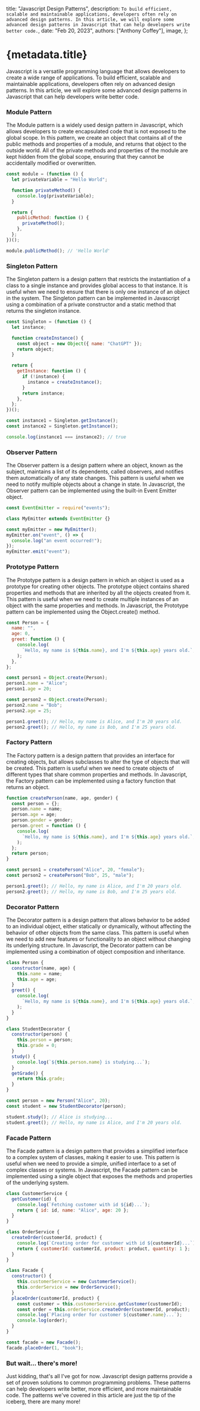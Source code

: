   title: "Javascript Design Patterns",
  description: `To build efficient, scalable and maintainable applications, developers often rely on advanced design patterns. In this article, we will explore some advanced design patterns in Javascript that can help developers write better code.`,
  date: "Feb 20, 2023",
  authors: ["Anthony Coffey"],
  image,
};

# {metadata.title}

Javascript is a versatile programming language that allows developers to create a wide range of applications. To build efficient, scalable and maintainable applications, developers often rely on advanced design patterns. In this article, we will explore some advanced design patterns in Javascript that can help developers write better code.

### Module Pattern

The Module pattern is a widely used design pattern in Javascript, which allows developers to create encapsulated code that is not exposed to the global scope. In this pattern, we create an object that contains all of the public methods and properties of a module, and returns that object to the outside world. All of the private methods and properties of the module are kept hidden from the global scope, ensuring that they cannot be accidentally modified or overwritten.

```javascript
const module = (function () {
  let privateVariable = "Hello World";

  function privateMethod() {
    console.log(privateVariable);
  }

  return {
    publicMethod: function () {
      privateMethod();
    },
  };
})();

module.publicMethod(); // 'Hello World'
```

### Singleton Pattern

The Singleton pattern is a design pattern that restricts the instantiation of a class to a single instance and provides global access to that instance. It is useful when we need to ensure that there is only one instance of an object in the system. The Singleton pattern can be implemented in Javascript using a combination of a private constructor and a static method that returns the singleton instance.

```javascript
const Singleton = (function () {
  let instance;

  function createInstance() {
    const object = new Object({ name: "ChatGPT" });
    return object;
  }

  return {
    getInstance: function () {
      if (!instance) {
        instance = createInstance();
      }
      return instance;
    },
  };
})();

const instance1 = Singleton.getInstance();
const instance2 = Singleton.getInstance();

console.log(instance1 === instance2); // true
```

### Observer Pattern

The Observer pattern is a design pattern where an object, known as the subject, maintains a list of its dependents, called observers, and notifies them automatically of any state changes. This pattern is useful when we need to notify multiple objects about a change in state. In Javascript, the Observer pattern can be implemented using the built-in Event Emitter object.

```javascript
const EventEmitter = require("events");

class MyEmitter extends EventEmitter {}

const myEmitter = new MyEmitter();
myEmitter.on("event", () => {
  console.log("an event occurred!");
});
myEmitter.emit("event");
```

### Prototype Pattern

The Prototype pattern is a design pattern in which an object is used as a prototype for creating other objects. The prototype object contains shared properties and methods that are inherited by all the objects created from it. This pattern is useful when we need to create multiple instances of an object with the same properties and methods. In Javascript, the Prototype pattern can be implemented using the Object.create() method.

```javascript
const Person = {
  name: "",
  age: 0,
  greet: function () {
    console.log(
      `Hello, my name is ${this.name}, and I'm ${this.age} years old.`,
    );
  },
};

const person1 = Object.create(Person);
person1.name = "Alice";
person1.age = 20;

const person2 = Object.create(Person);
person2.name = "Bob";
person2.age = 25;

person1.greet(); // Hello, my name is Alice, and I'm 20 years old.
person2.greet(); // Hello, my name is Bob, and I'm 25 years old.
```

### Factory Pattern

The Factory pattern is a design pattern that provides an interface for creating objects, but allows subclasses to alter the type of objects that will be created. This pattern is useful when we need to create objects of different types that share common properties and methods. In Javascript, the Factory pattern can be implemented using a factory function that returns an object.

```javascript
function createPerson(name, age, gender) {
  const person = {};
  person.name = name;
  person.age = age;
  person.gender = gender;
  person.greet = function () {
    console.log(
      `Hello, my name is ${this.name}, and I'm ${this.age} years old.`,
    );
  };
  return person;
}

const person1 = createPerson("Alice", 20, "female");
const person2 = createPerson("Bob", 25, "male");

person1.greet(); // Hello, my name is Alice, and I'm 20 years old.
person2.greet(); // Hello, my name is Bob, and I'm 25 years old.
```

### Decorator Pattern

The Decorator pattern is a design pattern that allows behavior to be added to an individual object, either statically or dynamically, without affecting the behavior of other objects from the same class. This pattern is useful when we need to add new features or functionality to an object without changing its underlying structure. In Javascript, the Decorator pattern can be implemented using a combination of object composition and inheritance.

```javascript
class Person {
  constructor(name, age) {
    this.name = name;
    this.age = age;
  }
  greet() {
    console.log(
      `Hello, my name is ${this.name}, and I'm ${this.age} years old.`,
    );
  }
}

class StudentDecorator {
  constructor(person) {
    this.person = person;
    this.grade = 0;
  }
  study() {
    console.log(`${this.person.name} is studying...`);
  }
  getGrade() {
    return this.grade;
  }
}

const person = new Person("Alice", 20);
const student = new StudentDecorator(person);

student.study(); // Alice is studying...
student.greet(); // Hello, my name is Alice, and I'm 20 years old.
```

### Facade Pattern

The Facade pattern is a design pattern that provides a simplified interface to a complex system of classes, making it easier to use. This pattern is useful when we need to provide a simple, unified interface to a set of complex classes or systems. In Javascript, the Facade pattern can be implemented using a single object that exposes the methods and properties of the underlying system.

```javascript
class CustomerService {
  getCustomer(id) {
    console.log(`Fetching customer with id ${id}...`);
    return { id: id, name: "Alice", age: 20 };
  }
}

class OrderService {
  createOrder(customerId, product) {
    console.log(`Creating order for customer with id ${customerId}...`);
    return { customerId: customerId, product: product, quantity: 1 };
  }
}

class Facade {
  constructor() {
    this.customerService = new CustomerService();
    this.orderService = new OrderService();
  }
  placeOrder(customerId, product) {
    const customer = this.customerService.getCustomer(customerId);
    const order = this.orderService.createOrder(customerId, product);
    console.log(`Placing order for customer ${customer.name}...`);
    console.log(order);
  }
}

const facade = new Facade();
facade.placeOrder(1, "book");
```

### But wait... there's more!

Just kidding, that's all I've got for now. Javascript design patterns provide a set of proven solutions to common programming problems. These patterns can help developers write better, more efficient, and more maintainable code. The patterns we've covered in this article are just the tip of the iceberg, there are many more!
